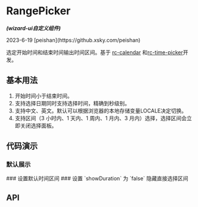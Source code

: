 

<Meta of={RangePickerStories} />

# RangePicker
<em><strong>(wizard-ui自定义组件)</strong></em>
<p>2023-6-19 [peishan](https://github.xsky.com/peishan)</p>

选定开始时间和结束时间输出时间区间。基于 [rc-calendar](https://github.com/react-component/calendar) 和[rc-time-picker](https://github.com/react-component/time-picker)开发。

## 基本用法
1. 开始时间小于结束时间。
2. 支持选择日期同时支持选择时间，精确到秒级别。
3. 支持中文、英文。默认可以根据浏览器的本地存储变量LOCALE决定切换。
4. 支持区间（3 小时内、1 天内、1 周内、1 月内、3 月内）选择，选择区间会立即关闭选择面板。

## 代码演示
### 默认展示
<Canvas of={RangePickerStories.Basic}/>
### 设置默认时间区间
<Canvas of={RangePickerStories.DefaultTimes}/>
### 设置 `showDuration` 为 `false` 隐藏直接选择区间
<Canvas of={RangePickerStories.HideDuration}/>

## API
<ArgTypes />
